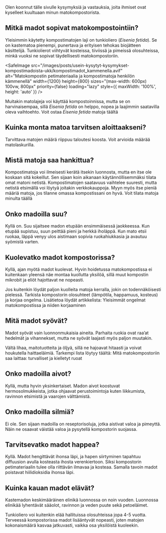Olen koonnut tälle sivulle kysymyksiä ja vastauksia, joita ihmiset ovat kyselleet kuultuaan minun matokompostorista.

## Mitkä madot sopivat matokompostointiin?

Yleisimmin käytetty kompostimatojen laji on tunkioliero (_Eisenia fetida_). Se on kastematoa pienempi, punertava ja
erityisen tehokas biojätteen käsittelijä. Tunkiolierot viihtyvät kosteissa, tiiviissä ja pimeissä olosuhteissa, minkä
vuoksi ne sopivat täydellisesti matokompostoriin.

<SafeImage
  src="/images/posts/usein-kysytyt-kysymykset-kompostimadoista-ukk/kompostimadot_kammenella.avif"
  alt="Matokompostin petimateriaalia ja kompostimatoja henkilön kämmenellä"
  width={1200}
  height={800}
  sizes="(max-width: 600px) 100vw, 800px"
  priority={false}
  loading="lazy"
  style={{ maxWidth: '100%', height: 'auto' }}
/>

Muitakin matolajeja voi käyttää kompostoinnissa, mutta se on harvinaisempaa, sillä _Eisenia fetida_ on helppo, nopea ja
laajimmin saatavilla oleva vaihtoehto. Voit ostaa _Eisenia fetida_ matoja <SafeLink href="/tuotteet/madot">täältä</SafeLink>

## Kuinka monta matoa tarvitsen aloittaakseni?

Tarvittava matojen määrä riippuu taloutesi koosta. Voit arvioida määrää <SafeLink href="/matolaskuri">matolaskurilla</SafeLink>.

## Mistä matoja saa hankittua?

Kompostimatoja voi ilmeisesti kerätä itsekin luonnosta, mutta en itse ole koskaan sitä kokeillut. Sen sijaan koin
aikanaan käytännöllisemmäksi tilata omat matoni netistä. Kompostimatojen saatavuus vaihtelee suuresti, mutta netistä
etsimällä voi löytyä joitakin verkkokauppoja. Myyn myös itse pieniä määriä matoja, jos tilanne omassa kompostissani on
hyvä. Voit tilata matoja minulta <SafeLink href="/tuotteet/madot">täällä</SafeLink>

## Onko madoilla suu?

Kyllä on. Suu sijaitsee madon etupään ensimmäisessä jaokkeessa. Kun etupää supistuu, suun peittää pieni ja herkkä
iholäppä. Kun mato etsii ruokaa, läppä venyy ulos aistimaan sopivia ruokahiukkasia ja avautuu syömistä varten.

## Kuolevatko madot kompostorissa?

Kyllä, ajan myötä madot kuolevat. Hyvin hoidetussa matokompostissa ei kuitenkaan yleensä näe montaa kuollutta yksilöä,
sillä muut kompostin mikrobit ja eliöt hajottavat ne nopeasti.

Jos kuitenkin löydät paljon kuolleita matoja kerralla, jokin on todennäköisesti pielessä. Tarkista kompostorin
olosuhteet (lämpötila, happamuus, kosteus) ja korjaa ongelma. Lisätietoa löydät artikkelista: <SafeLink href="/blogi/julkaisu/yleisimmat-ongelmat-matokompostissa-korjaaminen">Yleisimmät ongelmat matokompostissa ja niiden korjaaminen</SafeLink>

## Mitä madot syövät?

Madot syövät vain luonnonmukaisia aineita. Parhaita ruokia ovat raa’at hedelmät ja vihannekset, mutta ne syövät laajasti
myös paljon muutakin.

Vältä lihaa, maitotuotteita ja öljyä, sillä ne hajoavat hitaasti ja voivat houkutella haittaeläimiä. Tarkempi lista
löytyy täältä: <SafeLink href="/blogi/julkaisu/mita-saa-laittaa-matokompostoriin-turvalliset-ja-kielletyt-ruoat">Mitä matokompostoriin saa laittaa: turvalliset ja kielletyt ruoat</SafeLink>

## Onko madoilla aivot?

Kyllä, mutta hyvin yksinkertaiset. Madon aivot koostuvat hermosolmukkeista, jotka ohjaavat perustoimintoja kuten
liikkumista, ravinnon etsimistä ja vaarojen välttämistä.

## Onko madoilla silmiä?

Ei ole. Sen sijaan madoilla on reseptorisoluja, jotka aistivat valoa ja pimeyttä. Näin ne osaavat väistää valoa ja
pysytellä kompostorin suojassa.

## Tarvitsevatko madot happea?

Kyllä. Madot hengittävät ihonsa läpi, ja hapen siirtyminen tapahtuu diffuusion avulla kosteasta ihosta verenkiertoon.
Siksi kompostorin petimateriaalin tulee olla riittävän ilmavaa ja kosteaa. Samalla tavoin madot poistavat hiilidioksidia
ihonsa läpi.

## Kuinka kauan madot elävät?

Kastemadon keskimääräinen elinikä luonnossa on noin vuoden. Luonnossa elinikää lyhentävät sääolot, ravinnon ja veden
puute sekä petoeläimet.

Tunkioliero voi kuitenkin elää hallituissa olosuhteissa jopa 4-5 vuotta. Terveessä kompostorissa madot lisääntyvät
nopeasti, joten matojen kokonaismäärä kasvaa jatkuvasti, vaikka osa yksilöistä kuoleekin.
